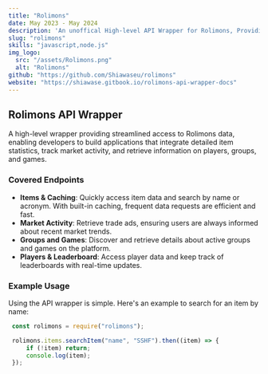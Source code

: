 ```yaml
---
title: "Rolimons"
date: May 2023 - May 2024
description: 'An unoffical High-level API Wrapper for Rolimons, Providing statistics, tools, and analytics for the Roblox trading, gaming, and related communities.'
slug: "rolimons"
skills: "javascript,node.js"
img_logo:
  src: "/assets/Rolimons.png"
  alt: "Rolimons"
github: "https://github.com/Shiawaseu/rolimons"
website: "https://shiawase.gitbook.io/rolimons-api-wrapper-docs"
---
```


## Rolimons API Wrapper
A high-level wrapper providing streamlined access to Rolimons data, enabling developers to build applications that integrate detailed item statistics, track market activity, and retrieve information on players, groups, and games.

### Covered Endpoints
- **Items & Caching**: Quickly access item data and search by name or acronym. With built-in caching, frequent data requests are efficient and fast.
- **Market Activity**: Retrieve trade ads, ensuring users are always informed about recent market trends.
- **Groups and Games**: Discover and retrieve details about active groups and games on the platform.
- **Players & Leaderboard**: Access player data and keep track of leaderboards with real-time updates.

### Example Usage
Using the API wrapper is simple. Here's an example to search for an item by name:
```javascript
 const rolimons = require("rolimons");

 rolimons.items.searchItem("name", "SSHF").then((item) => {
     if (!item) return;
     console.log(item);
 });
```